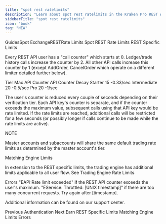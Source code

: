```yaml
---
title: "spot rest ratelimits"
description: "Learn about spot rest ratelimits in the Kraken Pro REST API."
sidebarTitle: "spot rest ratelimits"
icon: "book"
tag: "NEW"
---
```

GuidesSpot ExchangeRESTRate Limits
Spot REST Rate Limits
REST Specific Limits​

Every REST API user has a "call counter" which starts at 0. Ledger/trade history calls increase the counter by 2. All other API calls increase this counter by 1 (except AddOrder, CancelOrder which operate on a different limiter detailed further below).

Tier	Max API Counter	API Counter Decay
Starter	15	-0.33/sec
Intermediate	20	-0.5/sec
Pro	20	-1/sec

The user's counter is reduced every couple of seconds depending on their verification tier. Each API key's counter is separate, and if the counter exceeds the maximum value, subsequent calls using that API key would be rate limited. If the rate limits are reached, additional calls will be restricted for a few seconds (or possibly longer if calls continue to be made while the rate limits are active).

NOTE

Master accounts and subaccounts will share the same default trading rate limits as determined by the master account's tier.

Matching Engine Limits​

In extension to the REST specific limits, the trading engine has additional limits applicable to all user flow. See Trading Engine Rate Limits

Errors​
"EAPI:Rate limit exceeded" if the REST API counter exceeds the user's maximum.
"EService: Throttled: [UNIX timestamp]" if there are too many concurrent requests. Try again after [timestamp].

Additional information can be found on our support center.

Previous
Authentication
Next
Earn
REST Specific Limits
Matching Engine Limits
Errors